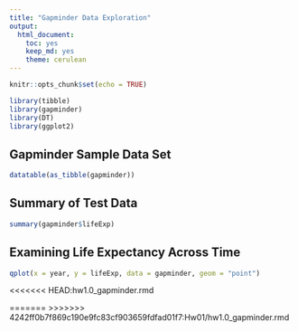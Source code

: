 ```yaml
---
title: "Gapminder Data Exploration"
output:
  html_document:
    toc: yes
    keep_md: yes
    theme: cerulean
---
```


```r
knitr::opts_chunk$set(echo = TRUE)
```

```r
library(tibble)
library(gapminder)
library(DT)
library(ggplot2)
```

## Gapminder Sample Data Set

```r
datatable(as_tibble(gapminder))
```

## Summary of Test Data
```r
summary(gapminder$lifeExp)
```

## Examining Life Expectancy Across Time
```r
qplot(x = year, y = lifeExp, data = gapminder, geom = "point")
```
 
<<<<<<< HEAD:hw1.0_gapminder.rmd
 
=======
>>>>>>> 4242ff0b7f869c190e9fc83cf903659fdfad01f7:Hw01/hw1.0_gapminder.rmd
